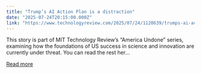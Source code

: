 ```yaml
---
title: "Trump’s AI Action Plan is a distraction"
date: "2025-07-24T20:15:00.000Z"
link: "https://www.technologyreview.com/2025/07/24/1120639/trumps-ai-action-plan-is-a-distraction/"
---
```


This story is part of MIT Technology Review’s &#8220;America Undone” series, examining how the foundations of US success in science and innovation are currently under threat. You can read the rest her...

[Read more](https://www.technologyreview.com/2025/07/24/1120639/trumps-ai-action-plan-is-a-distraction/)
